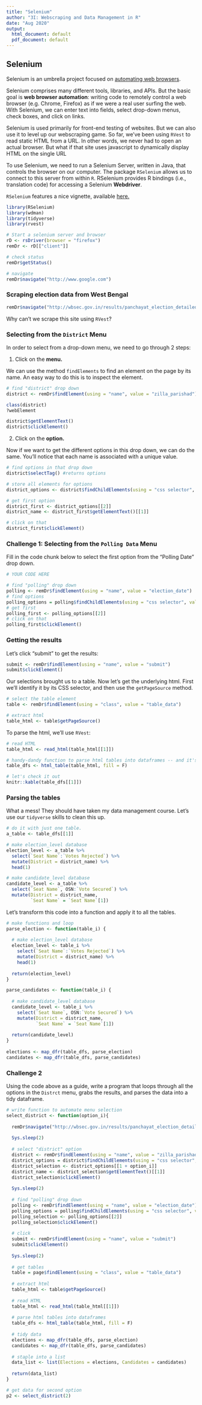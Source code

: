 ```yaml
---
title: "Selenium"
author: "3I: Webscraping and Data Management in R"
date: "Aug 2020"
output:
  html_document: default
  pdf_document: default
---
```


## Selenium

Selenium is an umbrella project focused on [automating web browsers](https://www.selenium.dev/documentation/en/). 

Selenium comprises many different tools, libraries, and APIs. But the basic goal is **web browser automation**: writing code to remotely control a web browser (e.g. Chrome, Firefox) as if we were a real user surfing the web. With Selenium, we can enter text into fields, select drop-down menus, check boxes, and click on links.

Selenium is used primarily for front-end testing of websites. But we can also use it to level up our webscraping game. So far, we've been using `RVest` to read static HTML from a URL. In other words, we never had to open an actual browser. But what if that site uses javascript to dynamically display HTML on the single URL 

To use Selenium, we need to run a Selenium Server, written in Java, that controls the browser on our computer. The package `RSelenium` allows us to connect to this server from within `R`. RSelenium provides R bindings (i.e., translation code) for accessing a Selenium **Webdriver**. 

`RSelenium` features a nice vignette, available [here.](https://docs.ropensci.org/RSelenium/articles/basics.html)

```r
library(RSelenium)
library(wdman)
library(tidyverse)
library(rvest)

# Start a selenium server and browser
rD <- rsDriver(browser = "firefox")
remDr <- rD[["client"]]

# check status
remDr$getStatus()

# navigate
remDr$navigate("http://www.google.com")
```

### Scraping election data from West Bengal 

```r
remDr$navigate("http://wbsec.gov.in/results/panchayat_election_detailed_result?election_year=2013")
```

Why can't we scrape this site using `RVest`?

### Selecting from the `District` Menu

In order to select from a drop-down menu, we need to go through 2 steps:

1. Click on the **menu.**

We can use the method `findElements` to find an element on the page by its name. An easy way to do this is to inspect the element.

```r
# find "district" drop down
district <- remDr$findElement(using = "name", value = "zilla_parishad")

class(district)
?webElement

district$getElementText()
district$clickElement()
```

2. Click on the **option.**

Now if we want to get the different options in this drop down, we can do the same. You'll notice that each name is associated with a unique value.

```r
# find options in that drop down
district$selectTag() #returns options

# store all elements for options
district_options <- district$findChildElements(using = "css selector", value = "option")

# get first option
district_first <- district_options[[2]]
district_name <- district_first$getElementText()[[1]]

# click on that
district_first$clickElement()
```

### Challenge 1: Selecting from the `Polling Data` Menu

Fill in the code chunk below to select the first option from the  "Polling Date" drop down.

```r
# YOUR CODE HERE

# find "polling" drop down
polling <- remDr$findElement(using = "name", value = "election_date")
# find options
polling_options = polling$findChildElements(using = "css selector", value = "option")
# get first
polling_first <- polling_options[[2]]
# click on that
polling_first$clickElement()
```

### Getting the results

Let's click "submit" to get the results:

```r
submit <- remDr$findElement(using = "name", value = "submit")
submit$clickElement()
```

Our selections brought us to a table. Now let's get the underlying html. First we'll identify it by its CSS selector, and then use the `getPageSource` method.

```r
# select the table element
table <- remDr$findElement(using = "class", value = "table_data")

# extract html
table_html <- table$getPageSource()
```

To parse the html, we'll use `RVest`:

```r
# read HTML
table_html <- read_html(table_html[[1]])

# handy-dandy function to parse html tables into dataframes -- and it's vectorized!
table_dfs <- html_table(table_html, fill = F)

# let's check it out
knitr::kable(table_dfs[[1]])
```

### Parsing the tables

What a mess! They should have taken my data management course. Let's use our `tidyverse` skills to clean this up.

```r
# do it with just one table.
a_table <- table_dfs[[1]]

# make election_level database
election_level <- a_table %>%
  select(`Seat Name`:`Votes Rejected`) %>%
  mutate(District = district_name) %>%
  head(1)

# make candidate_level database
candidate_level <- a_table %>%
  select(`Seat Name`, OSN:`Vote Secured`) %>%
  mutate(District = district_name,
         `Seat Name` = `Seat Name`[1])
```

Let's transform this code into a function and apply it to all the tables.

```r
# make functions and loop
parse_election <- function(table_i) {
  
  # make election_level database
  election_level <- table_i %>%
    select(`Seat Name`:`Votes Rejected`) %>%
    mutate(District = district_name) %>%
    head(1)
  
  return(election_level)
}

parse_candidates <- function(table_i) {
  
  # make candidate_level database
  candidate_level <- table_i %>%
    select(`Seat Name`, OSN:`Vote Secured`) %>%
    mutate(District = district_name,
           `Seat Name` = `Seat Name`[1])
  
  return(candidate_level)
}
  
elections <- map_dfr(table_dfs, parse_election)
candidates <- map_dfr(table_dfs, parse_candidates)
```

### Challenge 2

Using the code above as a guide, write a program that loops through all the options in the `Distrct` menu, grabs the results, and parses the data into a tidy dataframe.

```r
# write function to automate menu selection
select_district <- function(option_i){
  
  remDr$navigate("http://wbsec.gov.in/results/panchayat_election_detailed_result?election_year=2013")
  
  Sys.sleep(2)
      
  # select "district" option
  district <- remDr$findElement(using = "name", value = "zilla_parishad")
  district_options = district$findChildElements(using = "css selector", value = "option")
  district_selection <- district_options[[1 + option_i]]
  district_name <- district_selection$getElementText()[[1]]
  district_selection$clickElement()
  
  Sys.sleep(2)
  
  # find "polling" drop down
  polling <- remDr$findElement(using = "name", value = "election_date")
  polling_options = polling$findChildElements(using = "css selector", value = "option")
  polling_selection <- polling_options[[2]]
  polling_selection$clickElement()
  
  # click
  submit <- remDr$findElement(using = "name", value = "submit")
  submit$clickElement()
  
  Sys.sleep(2)
  
  # get tables
  table = page$findElement(using = "class", value = "table_data")
  
  # extract html
  table_html <- table$getPageSource()
  
  # read HTML
  table_html <- read_html(table_html[[1]])
  
  # parse html tables into dataframes
  table_dfs <- html_table(table_html, fill = F)
  
  # tidy data
  elections <- map_dfr(table_dfs, parse_election)
  candidates <- map_dfr(table_dfs, parse_candidates)
  
  # staple into a list
  data_list <- list(Elections = elections, Candidates = candidates)
  
  return(data_list)
}

# get data for second option
p2 <- select_district(2)
```


